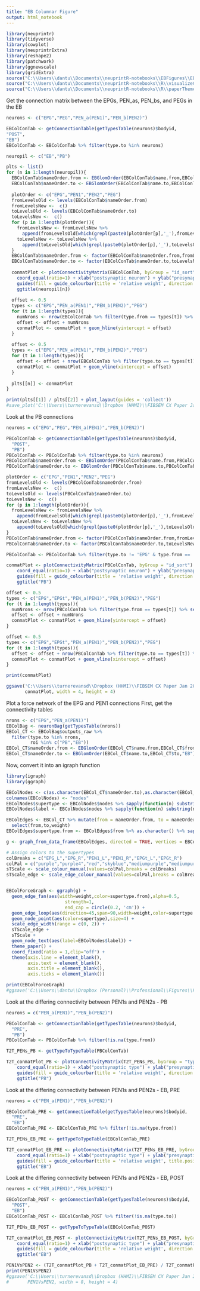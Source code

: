 ```yaml
---
title: "EB Columnar Figure"
output: html_notebook
---
```



```r
library(neuprintr)
library(tidyverse)
library(cowplot)
library(neuprintrExtra)
library(reshape2)
library(patchwork)
library(ggnewscale)
library(gridExtra)
source("C:\\Users\\dantu\\Documents\\neuprintR-notebooks\\EBFigures\\EBUtils.R")
source("C:\\Users\\dantu\\Documents\\neuprintR-notebooks\\R\\visualizeConnectivityTables.R")
source("C:\\Users\\dantu\\Documents\\neuprintR-notebooks\\R\\paperTheme.R")
```


Get the connection matrix between the EPGs, PEN_as, PEN_bs, and PEGs in the EB
```r
neurons <- c("EPG","PEG","PEN_a(PEN1)","PEN_b(PEN2)")

EBColConTab <- getConnectionTable(getTypesTable(neurons)$bodyid,
"POST",
"EB")
EBColConTab <- EBColConTab %>% filter(type.to %in% neurons)
```
```r
neuropil <- c("EB","PB")

plts <- list()
for (n in 1:length(neuropil)){
  EBColConTab$nameOrder.from <- EBGlomOrder(EBColConTab$name.from,EBColConTab$from, neuropil[n])
  EBColConTab$nameOrder.to <- EBGlomOrder(EBColConTab$name.to,EBColConTab$to, neuropil[n])
  
  plotOrder <- c("EPG","PEN1","PEN2","PEG")
  fromLevelsOld <- levels(EBColConTab$nameOrder.from)
  fromLevelsNew <-  c()
  toLevelsOld <- levels(EBColConTab$nameOrder.to)
  toLevelsNew <-  c()
  for (p in 1:length(plotOrder)){
    fromLevelsNew <- fromLevelsNew %>%
      append(fromLevelsOld[which(grepl(paste0(plotOrder[p],'_'),fromLevelsOld))])
    toLevelsNew <- toLevelsNew %>%
      append(toLevelsOld[which(grepl(paste0(plotOrder[p],'_'),toLevelsOld))])
  }
  EBColConTab$nameOrder.from <- factor(EBColConTab$nameOrder.from,fromLevelsNew)
  EBColConTab$nameOrder.to <- factor(EBColConTab$nameOrder.to,toLevelsNew)
  
  conmatPlot <- plotConnectivityMatrix(EBColConTab, byGroup = "id_sort") + 
    coord_equal(ratio=1) + xlab("postsynaptic neuron") + ylab("presynaptic neuron") + theme_paper() + theme(axis.text.x = element_text(angle=90)) +
    guides(fill = guide_colourbar(title = 'relative weight', direction = 'horizontal', title.position = 'top', barheight = 0.5)) +
    ggtitle(neuropil[n])
  
  offset <- 0.5
  types <- c("EPG","PEN_a(PEN1)","PEN_b(PEN2)","PEG")
  for (t in 1:length(types)){
    numNrons <- nrow(EBColConTab %>% filter(type.from == types[t]) %>% select(nameOrder.from) %>% unique())
    offset <- offset + numNrons
    conmatPlot <- conmatPlot + geom_hline(yintercept = offset)
  }
  
  offset <- 0.5
  types <- c("EPG","PEN_a(PEN1)","PEN_b(PEN2)","PEG")
  for (t in 1:length(types)){
    offset <- offset + nrow(EBColConTab %>% filter(type.to == types[t]) %>% select(nameOrder.to) %>% unique())
    conmatPlot <- conmatPlot + geom_vline(xintercept = offset)
  }
  
  plts[[n]] <- conmatPlot
}
```
```r
print(plts[[1]] / plts[[2]] + plot_layout(guides = 'collect'))
#save_plot('C:\\Users\\turnerevansd\\Dropbox (HHMI)\\FIBSEM CX Paper Jan 2020\\Figures\\EB\\columnarToColumnar\\EBColConmat-PBOriented.pdf',conmatPlot)
```

Look at the PB connections
```r
neurons = c("EPG","PEG","PEN_a(PEN1)","PEN_b(PEN2)")

PBColConTab <- getConnectionTable(getTypesTable(neurons)$bodyid,
  "POST",
  "PB")
PBColConTab <- PBColConTab %>% filter(type.to %in% neurons)
PBColConTab$nameOrder.from <- EBGlomOrder(PBColConTab$name.from,PBColConTab$from,"PB")
PBColConTab$nameOrder.to <- EBGlomOrder(PBColConTab$name.to,PBColConTab$to,"PB")

plotOrder <- c("EPG","PEN1","PEN2","PEG")
fromLevelsOld <- levels(PBColConTab$nameOrder.from)
fromLevelsNew <-  c()
toLevelsOld <- levels(PBColConTab$nameOrder.to)
toLevelsNew <-  c()
for (p in 1:length(plotOrder)){
  fromLevelsNew <- fromLevelsNew %>%
    append(fromLevelsOld[which(grepl(paste0(plotOrder[p],'_'),fromLevelsOld))])
  toLevelsNew <- toLevelsNew %>%
    append(toLevelsOld[which(grepl(paste0(plotOrder[p],'_'),toLevelsOld))])
}
PBColConTab$nameOrder.from <- factor(PBColConTab$nameOrder.from,fromLevelsNew)
PBColConTab$nameOrder.to <- factor(PBColConTab$nameOrder.to,toLevelsNew)

PBColConTab <- PBColConTab %>% filter(type.to != 'EPG' & type.from == 'EPG')

conmatPlot <- plotConnectivityMatrix(PBColConTab, byGroup = "id_sort") + 
    coord_equal(ratio=1) + xlab("postsynaptic neuron") + ylab("presynaptic neuron") + theme_paper() + theme(axis.text.x = element_text(angle=90)) +
    guides(fill = guide_colourbar(title = 'relative weight', direction = 'horizontal', title.position = 'top', barheight = 0.5)) +
    ggtitle("PB")

offset <- 0.5
types <- c("EPG","EPGt","PEN_a(PEN1)","PEN_b(PEN2)","PEG")
for (t in 1:length(types)){
  numNrons <- nrow(PBColConTab %>% filter(type.from == types[t]) %>% select(nameOrder.from) %>% unique())
  offset <- offset + numNrons
  conmatPlot <- conmatPlot + geom_hline(yintercept = offset)
}

offset <- 0.5
types <- c("EPG","EPGt","PEN_a(PEN1)","PEN_b(PEN2)","PEG")
for (t in 1:length(types)){
  offset <- offset + nrow(PBColConTab %>% filter(type.to == types[t]) %>% select(nameOrder.to) %>% unique())
  conmatPlot <- conmatPlot + geom_vline(xintercept = offset)
}

print(conmatPlot)
```

```r
ggsave('C:\\Users\\turnerevansd\\Dropbox (HHMI)\\FIBSEM CX Paper Jan 2020\\Figures\\EB\\columnarToColumnar\\PBColConmat.pdf',
       conmatPlot, width = 4, height = 4)
```


Plot a force network of the EPG and PEN1 connections
First, get the connectivity tables
```r
nrons <- c("EPG","PEN_a(PEN1)")
EBColBag <- neuronBag(getTypesTable(nrons))
EBCol_CT <- EBColBag$outputs_raw %>% 
  filter(type.to %in% nrons,
         roi %in% c("PB","EB"))
EBCol_CT$nameOrder.from <- EBGlomOrder(EBCol_CT$name.from,EBCol_CT$from,"EB")
EBCol_CT$nameOrder.to <- EBGlomOrder(EBCol_CT$name.to,EBCol_CT$to,"EB")
```

Now, convert it into an igraph function
```r
library(igraph)
library(ggraph)

EBColNodes <- c(as.character(EBCol_CT$nameOrder.to),as.character(EBCol_CT$nameOrder.from)) %>% unique() %>% as.data.frame()
colnames(EBColNodes) <- "nodes"
EBColNodes$supertype <- EBColNodes$nodes %>% sapply(function(n) substring(n,1,gregexpr("_L|_R",n)[[1]][1]+1))
EBColNodes$label <- EBColNodes$nodes %>% sapply(function(n) substring(n,gregexpr("_L|_R",n)[[1]][1]+1,gregexpr("_L|_R",n)[[1]][1]+2))

EBColEdges <- EBCol_CT %>% mutate(from = nameOrder.from, to = nameOrder.to, weight = ROIweight) %>%
  select(from,to,weight)
EBColEdges$supertype.from <- EBColEdges$from %>% as.character() %>% sapply(function(n) substring(n,1,gregexpr("_L|_R",n)[[1]][1]+1))

g <- graph_from_data_frame(EBColEdges, directed = TRUE, vertices = EBColNodes)

# Assign colors to the supertypes
colBreaks = c("EPG_L","EPG_R","PEN1_L","PEN1_R","EPGt_L","EPGt_R")
colPal = c("purple","purple4","red","skyblue","mediumpurple","mediumpurple4")
sTScale <- scale_colour_manual(values=colPal,breaks = colBreaks)
sTScale_edge <- scale_edge_colour_manual(values=colPal,breaks = colBreaks, guide = FALSE)


EBColForceGraph <- ggraph(g) +
  geom_edge_fan(aes(width=weight,color=supertype.from),alpha=0.5,
                      strength=1,
                      end_cap = circle(0.2, 'cm')) + 
  geom_edge_loop(aes(direction=45,span=90,width=weight,color=supertype.from,strength=1),alpha=0.5) +
  geom_node_point(aes(color=supertype),size=4) + 
  scale_edge_width(range = c(0, 2)) +
  sTScale_edge +
  sTScale +
  geom_node_text(aes(label=EBColNodes$label)) +
  theme_paper() +
  coord_fixed(ratio = 1,clip="off") + 
  theme(axis.line = element_blank(),
        axis.text = element_blank(),
        axis.title = element_blank(),
        axis.ticks = element_blank())

print(EBColForceGraph)
#ggsave('C:\\Users\\dantu\\Dropbox (Personal)\\Professional\\Figures\\FIBSEM\\EBColForceNetwork_wLabels_wEPGt.pdf',EBColForceGraph)
```


Look at the differing connectivity between PEN1s and PEN2s - PB
```r
neurons = c("PEN_a(PEN1)","PEN_b(PEN2)")

PBColConTab <- getConnectionTable(getTypesTable(neurons)$bodyid,
  "PRE",
  "PB")
PBColConTab <- PBColConTab %>% filter(!is.na(type.from))

T2T_PENs_PB <- getTypeToTypeTable(PBColConTab)

T2T_conmatPlot_PB <- plotConnectivityMatrix(T2T_PENs_PB, byGroup = "type") + 
    coord_equal(ratio=1) + xlab("postsynaptic type") + ylab("presynaptic type") + theme_paper() + theme(axis.text.x = element_text(angle=90)) +
    guides(fill = guide_colourbar(title = 'relative weight', direction = 'horizontal', title.position = 'top', barheight = 0.5)) +
    ggtitle("PB")
```
Look at the differing connectivity between PEN1s and PEN2s - EB, PRE
```r
neurons = c("PEN_a(PEN1)","PEN_b(PEN2)")

EBColConTab_PRE <- getConnectionTable(getTypesTable(neurons)$bodyid,
  "PRE",
  "EB")
EBColConTab_PRE <- EBColConTab_PRE %>% filter(!is.na(type.from))

T2T_PENs_EB_PRE <- getTypeToTypeTable(EBColConTab_PRE)

T2T_conmatPlot_EB_PRE <- plotConnectivityMatrix(T2T_PENs_EB_PRE, byGroup = "type") + 
    coord_equal(ratio=1) + xlab("postsynaptic type") + ylab("presynaptic type") + theme_paper() + theme(axis.text.x = element_text(angle=90)) +
    guides(fill = guide_colourbar(title = 'relative weight', title.position = 'left', title.theme = element_text(angle = 90), barwidth = 0.5, title.hjust = 0.5)) +
    ggtitle("EB")
```
Look at the differing connectivity between PEN1s and PEN2s - EB, POST
```r
neurons = c("PEN_a(PEN1)","PEN_b(PEN2)")

EBColConTab_POST <- getConnectionTable(getTypesTable(neurons)$bodyid,
  "POST",
  "EB")
EBColConTab_POST <- EBColConTab_POST %>% filter(!is.na(type.to))

T2T_PENs_EB_POST <- getTypeToTypeTable(EBColConTab_POST)

T2T_conmatPlot_EB_POST <- plotConnectivityMatrix(T2T_PENs_EB_POST, byGroup = "type") + 
    coord_equal(ratio=1) + xlab("postsynaptic type") + ylab("presynaptic type") + theme_paper() + theme(axis.text.x = element_text(angle=90)) +
    guides(fill = guide_colourbar(title = 'relative weight', direction = 'horizontal', title.position = 'top', barheight = 0.5)) +
    ggtitle("EB")
```

```r
PEN1VsPEN2 <- (T2T_conmatPlot_PB + T2T_conmatPlot_EB_PRE) / T2T_conmatPlot_EB_POST
print(PEN1VsPEN2)
#ggsave('C:\\Users\\turnerevansd\\Dropbox (HHMI)\\FIBSEM CX Paper Jan 2020\\Figures\\EB\\columnarToColumnar\\PEN1VsPEN2.pdf',
#       PEN1VsPEN2, width = 8, height = 4)
```